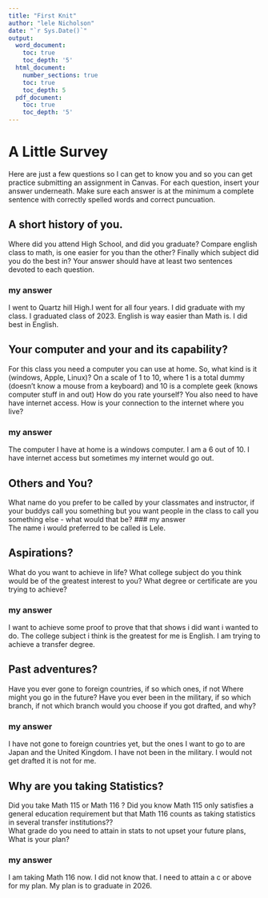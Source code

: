 ```yaml
---
title: "First Knit"
author: "lele Nicholson"
date: "`r Sys.Date()`"
output:
  word_document:
    toc: true
    toc_depth: '5'
  html_document:
    number_sections: true
    toc: true
    toc_depth: 5
  pdf_document:
    toc: true
    toc_depth: '5'
---
```


# A Little Survey

Here are just a few questions so I can get to know you and so you can get practice submitting an assignment in Canvas.  For each question, insert your answer underneath. Make sure each answer is at the minimum a complete sentence with correctly spelled words and correct puncuation. 

## A short history of you.  
Where did you attend High School, and did you graduate? Compare english class to math, is one easier for you than the other? Finally which subject did you do the best in? Your answer should have at least two sentences devoted to each question.  
  
### my answer
I went to Quartz hill High.I went for all four years. I did graduate with my class. I graduated class of 2023. English is way easier than Math is. I did best in English. 

## Your computer and your and its capability?  
 For this class  you need a computer you can use at home.  So, what kind is it (windows, Apple, Linux)?  On a scale of 1 to 10, where 1 is a total dummy (doesn't know a mouse from a keyboard) and 10 is a complete geek (knows computer stuff in and out) How do you rate yourself?  You also need to have have internet access. How is your connection to the internet where you live?

### my answer 
The computer I have at home is a windows computer. I am a 6 out of 10. I have internet access but sometimes my internet would go out.

## Others and You?   
What name do you prefer to be called by your classmates and instructor, if your buddys call you something but you want people in the class to call you something else - what would that be? 
### my answer     
  The name i would preferred to be called is Lele. 
 
## Aspirations?   
What do you want to achieve in life?  What college subject do you think would be of the greatest interest to you? What degree or certificate are you trying to achieve?

### my answer     
 I want to achieve some proof to prove that that shows i did want i wanted to do. The college subject i think is the greatest for me is English. I am trying to achieve a transfer degree. 
   
## Past adventures?  
Have you ever gone to foreign countries, if so which ones, if not Where might you go in the future?  Have you ever been in the military, if so which branch, if not which branch would you choose if you got drafted, and why?

### my answer
  I have not gone to foreign countries yet, but the ones I want to go to are Japan and the United Kingdom. I have not been in the military. I would not get drafted it is not for me.
   
  
## Why are you taking Statistics?  
Did you take Math 115 or Math 116 ?  Did you know Math 115 only satisfies a general education requirement but that Math 116 counts as taking statistics in several transfer institutions??  
What grade do you need to attain in stats to not upset your future plans, What is your plan?  
 
### my answer     
  I am taking Math 116 now. I did not know that. I need to attain a c or above for my plan. My plan is to graduate in 2026.
 






  




